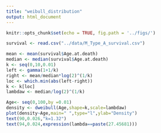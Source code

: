 ---
title: "weibull_distribution"
output: html_document
---

```{r setup, include=FALSE}
knitr::opts_chunk$set(echo = TRUE, fig.path = '../figs/')
```

```{r read data,include=FALSE}
survival <- read.csv("../data/M_Type_A_survival.csv")
```

```{r weibull.scale.shape,echo=FALSE}
mean <- mean(survival$Age.at.death)
median <- median(survival$Age.at.death)
k <- seq(0,10,0.01)
left <- gamma(1+1/k)
right <- mean/median*log(2)^(1/k)
loc <- which.min(abs(left-right))
k <- k[loc]
lambdaw <- median/log(2)^(1/k)
```

```{r weibull_density,echo=FALSE}
Age<- seq(0,100,by =0.01)
density <- dweibull(Age,shape=k,scale=lambdaw)
plot(density~Age,main=" ",type="l",ylab="Density")
text(90,0.026,"k=1.32")
text(94,0.024,expression(lambda==paste(27.45681)))
```
